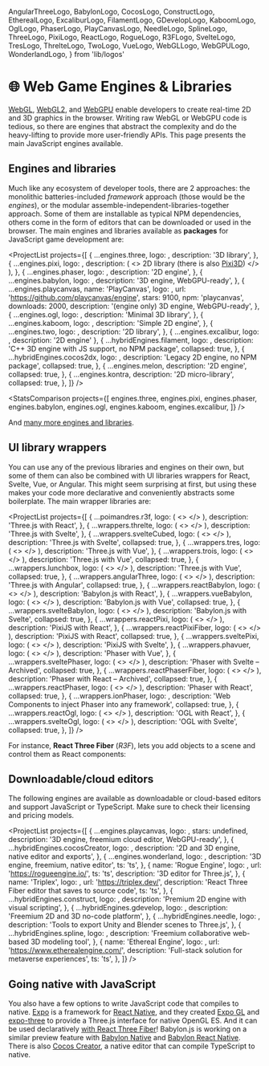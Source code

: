   AngularThreeLogo,
  BabylonLogo,
  CocosLogo,
  ConstructLogo,
  EtherealLogo,
  ExcaliburLogo,
  FilamentLogo,
  GDevelopLogo,
  KaboomLogo,
  OglLogo,
  PhaserLogo,
  PlayCanvasLogo,
  NeedleLogo,
  SplineLogo,
  ThreeLogo,
  PixiLogo,
  ReactLogo,
  RogueLogo,
  R3FLogo,
  SvelteLogo,
  TresLogo,
  ThrelteLogo,
  TwoLogo,
  VueLogo,
  WebGLLogo,
  WebGPULogo,
  WonderlandLogo,
} from 'lib/logos'

# 🌐 Web Game Engines & Libraries

<NoBulletListStyles />
<IconsInTitlesStyles />

<WebGLLogo /> [WebGL](https://developer.mozilla.org/en-US/docs/Web/API/WebGL_API),
[WebGL2](https://webgl2fundamentals.org/webgl/lessons/webgl2-whats-new.html),
and <WebGPULogo /> [WebGPU](https://developer.chrome.com/en/docs/web-platform/webgpu/) enable
developers to create real-time 2D and 3D graphics in the browser. Writing raw WebGL or WebGPU code
is tedious, so there are engines that abstract the complexity and do the heavy-lifting to provide
more user-friendly APIs. This page presents the main JavaScript engines available.

## Engines and libraries

Much like any ecosystem of developer tools, there are 2 approaches: the monolithic batteries-included _framework_ approach (those would be the _engines_), or the modular assemble-independent-libraries-together approach. Some of them are installable as typical NPM dependencies, others come in the form of editors that can be downloaded or used in the browser. The main engines and libraries available as **packages** for JavaScript game development are:

<ProjectList
  projects={[
    {
      ...engines.three,
      logo: <ThreeLogo />,
      description: '3D library',
    },
    {
      ...engines.pixi,
      logo: <PixiLogo />,
      description: (
        <>
          2D library (there is also <a href="https://github.com/jnsmalm/pixi3d">Pixi3D</a>)
        </>
      ),
    },
    {
      ...engines.phaser,
      logo: <PhaserLogo />,
      description: '2D engine',
    },
    {
      ...engines.babylon,
      logo: <BabylonLogo />,
      description: '3D engine, WebGPU-ready',
    },
    {
      ...engines.playcanvas,
      name: 'PlayCanvas',
      logo: <PlayCanvasLogo />,
      url: 'https://github.com/playcanvas/engine',
      stars: 9100,
      npm: 'playcanvas',
      downloads: 2000,
      description: '(engine only) 3D engine, WebGPU-ready',
    },
    {
      ...engines.ogl,
      logo: <OglLogo />,
      description: 'Minimal 3D library',
    },
    {
      ...engines.kaboom,
      logo: <KaboomLogo />,
      description: 'Simple 2D engine',
    },
    {
      ...engines.two,
      logo: <TwoLogo />,
      description: '2D library',
    },
    { ...engines.excalibur, logo: <ExcaliburLogo />, description: '2D engine' },
    {
      ...hybridEngines.filament,
      logo: <FilamentLogo />,
      description: 'C++ 3D engine with JS support, no NPM package',
      collapsed: true,
    },
    {
      ...hybridEngines.cocos2dx,
      logo: <CocosLogo />,
      description: 'Legacy 2D engine, no NPM package',
      collapsed: true,
    },
    {
      ...engines.melon,
      description: '2D engine',
      collapsed: true,
    },
    {
      ...engines.kontra,
      description: '2D micro-library',
      collapsed: true,
    },
  ]}
/>

<StatsComparison
  projects={[
    engines.three,
    engines.pixi,
    engines.phaser,
    engines.babylon,
    engines.ogl,
    engines.kaboom,
    engines.excalibur,
  ]}
/>

And [many more engines and libraries](https://gist.github.com/dmnsgn/76878ba6903cf15789b712464875cfdc).

## UI library wrappers

You can use any of the previous libraries and engines on their own, but some of them can also be combined with UI libraries wrappers for React, Svelte, Vue, or Angular. This might seem surprising at first, but using these makes your code more declarative and conveniently abstracts some boilerplate. The main wrapper libraries are:

<ProjectList
  projects={[
    {
      ...poimandres.r3f,
      logo: (
        <>
          <ThreeLogo />
          <R3FLogo />
        </>
      ),
      description: 'Three.js with React',
    },
    {
      ...wrappers.threlte,
      logo: (
        <>
          <ThreeLogo />
          <ThrelteLogo />
        </>
      ),
      description: 'Three.js with Svelte',
    },
    {
      ...wrappers.svelteCubed,
      logo: (
        <>
          <ThreeLogo />
          <SvelteLogo />
        </>
      ),
      description: 'Three.js with Svelte',
      collapsed: true,
    },
    {
      ...wrappers.tres,
      logo: (
        <>
          <ThreeLogo />
          <TresLogo />
        </>
      ),
      description: 'Three.js with Vue',
    },
    {
      ...wrappers.trois,
      logo: (
        <>
          <ThreeLogo />
          <VueLogo />
        </>
      ),
      description: 'Three.js with Vue',
      collapsed: true,
    },
    {
      ...wrappers.lunchbox,
      logo: (
        <>
          <ThreeLogo />
          <VueLogo />
        </>
      ),
      description: 'Three.js with Vue',
      collapsed: true,
    },
    {
      ...wrappers.angularThree,
      logo: (
        <>
          <ThreeLogo />
          <AngularThreeLogo />
        </>
      ),
      description: 'Three.js with Angular',
      collapsed: true,
    },
    {
      ...wrappers.reactBabylon,
      logo: (
        <>
          <BabylonLogo />
          <ReactLogo />
        </>
      ),
      description: 'Babylon.js with React',
    },
    {
      ...wrappers.vueBabylon,
      logo: (
        <>
          <BabylonLogo />
          <VueLogo />
        </>
      ),
      description: 'Babylon.js with Vue',
      collapsed: true,
    },
    {
      ...wrappers.svelteBabylon,
      logo: (
        <>
          <BabylonLogo />
          <SvelteLogo />
        </>
      ),
      description: 'Babylon.js with Svelte',
      collapsed: true,
    },
    {
      ...wrappers.reactPixi,
      logo: (
        <>
          <PixiLogo />
          <ReactLogo />
        </>
      ),
      description: 'PixiJS with React',
    },
    {
      ...wrappers.reactPixiFiber,
      logo: (
        <>
          <PixiLogo />
          <ReactLogo />
        </>
      ),
      description: 'PixiJS with React',
      collapsed: true,
    },
    {
      ...wrappers.sveltePixi,
      logo: (
        <>
          <PixiLogo />
          <SvelteLogo />
        </>
      ),
      description: 'PixiJS with Svelte',
    },
    {
      ...wrappers.phavuer,
      logo: (
        <>
          <PhaserLogo />
          <VueLogo />
        </>
      ),
      description: 'Phaser with Vue',
    },
    {
      ...wrappers.sveltePhaser,
      logo: (
        <>
          <PhaserLogo />
          <SvelteLogo />
        </>
      ),
      description: 'Phaser with Svelte – Archived',
      collapsed: true,
    },
    {
      ...wrappers.reactPhaserFiber,
      logo: (
        <>
          <PhaserLogo />
          <ReactLogo />
        </>
      ),
      description: 'Phaser with React – Archived',
      collapsed: true,
    },
    {
      ...wrappers.reactPhaser,
      logo: (
        <>
          <PhaserLogo />
          <ReactLogo />
        </>
      ),
      description: 'Phaser with React',
      collapsed: true,
    },
    {
      ...wrappers.ionPhaser,
      logo: <PhaserLogo />,
      description: 'Web Components to inject Phaser into any framework',
      collapsed: true,
    },
    {
      ...wrappers.reactOgl,
      logo: (
        <>
          <OglLogo />
          <ReactLogo />
        </>
      ),
      description: 'OGL with React',
    },
    {
      ...wrappers.svelteOgl,
      logo: (
        <>
          <OglLogo />
          <SvelteLogo />
        </>
      ),
      description: 'OGL with Svelte',
      collapsed: true,
    },
  ]}
/>

For instance, **React Three Fiber** (_R3F_), lets you add objects to a scene and control them as React components:

<R3FSandpack />

## Downloadable/cloud editors

The following engines are available as downloadable or cloud-based editors and support JavaScript or TypeScript. Make sure to check their licensing and pricing models.

<ProjectList
  projects={[
    {
      ...engines.playcanvas,
      logo: <PlayCanvasLogo />,
      stars: undefined,
      description: '3D engine, freemium cloud editor, WebGPU-ready',
    },
    {
      ...hybridEngines.cocosCreator,
      logo: <CocosLogo />,
      description: '2D and 3D engine, native editor and exports',
    },
    {
      ...engines.wonderland,
      logo: <WonderlandLogo />,
      description: '3D engine, freemium, native editor',
      ts: 'ts',
    },
    {
      name: 'Rogue Engine',
      logo: <RogueLogo />,
      url: 'https://rogueengine.io/',
      ts: 'ts',
      description: '3D editor for Three.js',
    },
    {
      name: 'Triplex',
      logo: <R3FLogo />,
      url: 'https://triplex.dev/',
      description: 'React Three Fiber editor that saves to source code',
      ts: 'ts',
    },
    {
      ...hybridEngines.construct,
      logo: <ConstructLogo />,
      description: 'Premium 2D engine with visual scripting',
    },
    {
      ...hybridEngines.gdevelop,
      logo: <GDevelopLogo />,
      description: 'Freemium 2D and 3D no-code platform',
    },
    {
      ...hybridEngines.needle,
      logo: <NeedleLogo />,
      description: 'Tools to export Unity and Blender scenes to Three.js',
    },
    {
      ...hybridEngines.spline,
      logo: <SplineLogo />,
      description: 'Freemium collaborative web-based 3D modeling tool',
    },
    {
      name: 'Ethereal Engine',
      logo: <EtherealLogo />,
      url: 'https://www.etherealengine.com/',
      description: 'Full-stack solution for metaverse experiences',
      ts: 'ts',
    },
  ]}
/>

## Going native with JavaScript

You also have a few options to write JavaScript code that compiles to native. [Expo](https://expo.dev/) is a framework for [React Native](https://reactnative.dev/), and they created [Expo GL](https://docs.expo.dev/versions/latest/sdk/gl-view/) and [expo-three](https://github.com/expo/expo-three) to provide a Three.js interface for native OpenGL ES. And it can be used declaratively [with React Three Fiber](https://docs.pmnd.rs/react-three-fiber/getting-started/installation#react-native)! Babylon.js is working on a similar preview feature with [Babylon Native](https://www.babylonjs.com/native/) and [Babylon React Native](https://www.babylonjs.com/reactnative/). There is also [Cocos Creator](https://www.cocos.com/en/creator), a native editor that can compile TypeScript to native.
